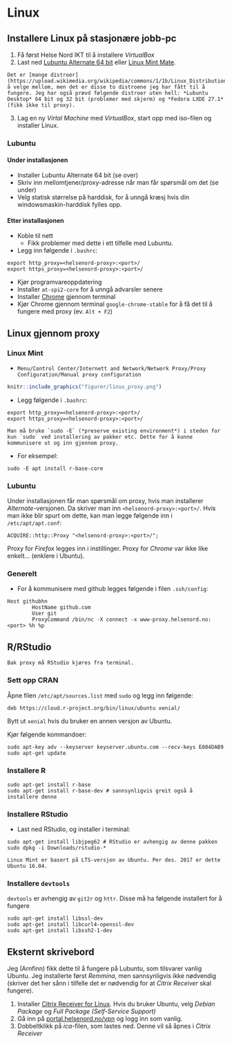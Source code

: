 # Linux

## Installere Linux på stasjonære jobb-pc

1. Få først Helse Nord IKT til å installere *VirtualBox*
2. Last ned [Lubuntu Alternate 64 bit](https://lubuntu.net/downloads/) eller [Linux Mint Mate](https://linuxmint.com/download.php). 

```{block2, linux-mint, type='rmdinfo'}
Det er [mange distroer](https://upload.wikimedia.org/wikipedia/commons/1/1b/Linux_Distribution_Timeline.svg) å velge mellom, men det er disse to distroene jeg har fått til å fungere. Jeg har også prøvd følgende distroer uten hell: *Lubuntu Desktop* 64 bit og 32 bit (problemer med skjerm) og *Fedora LXDE 27.1* (fikk ikke til proxy).
```
3. Lag en ny *Virtal Machine* med *VirtualBox*, start opp med iso-filen og installer Linux.

### Lubuntu

#### Under installasjonen

- Installer Lubuntu Alternate 64 bit (se over)
- Skriv inn mellomtjener/proxy-adresse når man får spørsmål om det (se under)
- Velg statisk størrelse på harddisk, for å unngå kræsj hvis din windowsmaskin-harddisk fylles opp.

#### Etter installasjonen

- Koble til nett
  - Fikk problemer med dette i ett tilfelle med Lubuntu.
- Legg inn følgende i `.bashrc`:

```
export http_proxy=<helsenord-proxy>:<port>/
export https_proxy=<helsenord-proxy>:<port>/
```
- Kjør programvareoppdatering
- Installer `at-spi2-core` for å unngå advarsler senere
- Installer [Chrome](https://www.linuxbabe.com/ubuntu/install-google-chrome-ubuntu-16-04-lts) gjennom terminal
- Kjør Chrome gjennom terminal `google-chrome-stable` for å få det til å fungere med proxy (ev. `Alt + F2`)

 


## Linux gjennom proxy

### Linux Mint

- `Menu/Control Center/Internett and Network/Network Proxy/Proxy Configuration/Manual proxy configuration`

```{r, echo=FALSE}
knitr::include_graphics("figurer/linux_proxy.png")
```

- Legg følgende i `.bashrc`:

```
export http_proxy=<helsenord-proxy>:<port>/
export https_proxy=<helsenord-proxy>:<port>/
```

```{block2, sudo-E, type='rmdimportant'}
Man må bruke `sudo -E` (*preserve existing environment*) i steden for kun `sudo` ved installering av pakker etc. Dette for å kunne kommunisere ut og inn gjennom proxy.
```

- For eksempel:

```
sudo -E apt install r-base-core
```


### Lubuntu

Under installasjonen får man spørsmål om proxy, hvis man installerer *Alternate*-versjonen. Da skriver man inn `<helsenord-proxy>:<port>/`. Hvis man ikke blir spurt om dette, kan man legge følgende inn i `/etc/apt/apt.conf`:

```
ACQUIRE::http::Proxy "<helsenord-proxy>:<port>/";
```

Proxy for *Firefox* legges inn i instillinger. Proxy for *Chrome* var ikke like enkelt... (enklere i Ubuntu). 

### Generelt

- For å kommunisere med github legges følgende i filen `.ssh/config`:

```
Host githubhn
        HostName github.com
        User git
        ProxyCommand /bin/nc -X connect -x www-proxy.helsenord.no:<port> %h %p
```

## R/RStudio

```{block2, rstudio, type='rmdinfo'}
Bak proxy må RStudio kjøres fra terminal.
```

### Sett opp CRAN

Åpne filen `/etc/apt/sources.list` med `sudo` og legg inn følgende:

```
deb https://cloud.r-project.org/bin/linux/ubuntu xenial/ 
```
Bytt ut `xenial` hvis du bruker en annen versjon av Ubuntu.

Kjør følgende kommandoer:

```
sudo apt-key adv --keyserver keyserver.ubuntu.com --recv-keys E084DAB9
sudo apt-get update
```


### Installere R

```
sudo apt-get install r-base
sudo apt-get install r-base-dev # sannsynligvis greit også å installere denne
```

### Installere RStudio

- Last ned RStudio, og installer i terminal:

```
sudo apt-get install libjpeg62 # RStudio er avhengig av denne pakken
sudo dpkg -i Downloads/rstudio-*
```

```{block2, ubuntu, type='rmdinfo'}
Linux Mint er basert på LTS-versjon av Ubuntu. Per des. 2017 er dette Ubuntu 16.04.
```

### Installere `devtools`

`devtools` er avhengig av `git2r` og `httr`. Disse må ha følgende installert for å fungere

```
sudo apt-get install libssl-dev
sudo apt-get install libcurl4-openssl-dev
sudo apt-get install libssh2-1-dev
```

## Eksternt skrivebord

Jeg (Arnfinn) fikk dette til å fungere på Lubuntu, som tilsvarer vanlig Ubuntu. Jeg installerte først *Remmina*, men sannsynligvis ikke nødvendig (skriver det her sånn i tilfelle det er nødvendig for at *Citrix Receiver* skal fungere). 

1. Installer [Citrix Receiver for Linux](https://www.citrix.no/downloads/citrix-receiver/linux/receiver-for-linux-latest.html). Hvis du bruker Ubuntu, velg *Debian Package* og *Full Package (Self-Service Support)*  
2. Gå inn på [portal.helsenord.no/vpn](https://portal.helsenord.no/vpn/index.html) og logg inn som vanlig.
3. Dobbeltklikk på *ica*-filen, som lastes ned. Denne vil så åpnes i *Citrix Receiver*

